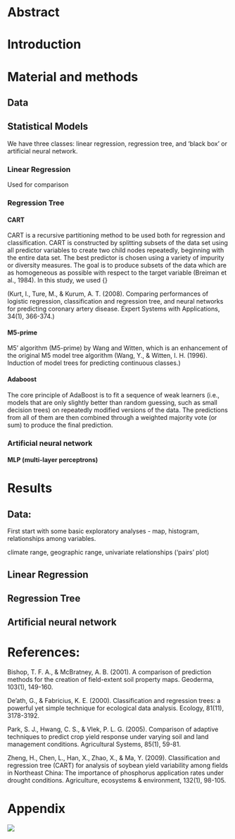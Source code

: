 # Abstract

# Introduction 

# Material and methods

## Data

## Statistical Models 

We have three classes: linear regression, regression tree, and 'black box' or artificial neural network.



### Linear Regression

Used for comparison

### Regression Tree


#### CART



CART is a recursive partitioning method to be used both for regression and classification. CART is constructed by splitting subsets of the data set using all predictor variables to create two child nodes repeatedly, beginning with the entire data set. The best predictor is chosen using a variety of impurity or diversity measures. The goal is to produce subsets of the data which are as homogeneous as possible with respect to the target variable (Breiman et al., 1984). In this study, we used {}

(Kurt, I., Ture, M., & Kurum, A. T. (2008). Comparing performances of logistic regression, classification and regression tree, and neural networks for predicting coronary artery disease. Expert Systems with Applications, 34(1), 366-374.)

#### M5-prime

M5’ algorithm (M5-prime) by Wang and Witten, which is an enhancement of the original M5 model tree algorithm
(Wang, Y., & Witten, I. H. (1996). Induction of model trees for predicting continuous classes.)

#### Adaboost

The core principle of AdaBoost is to fit a sequence of weak learners (i.e., models that are only slightly better than random guessing, such as small decision trees) on repeatedly modified versions of the data. The predictions from all of them are then combined through a weighted majority vote (or sum) to produce the final prediction.

### Artificial neural network

#### MLP (multi-layer perceptrons)

# Results

## Data: 

First start with some basic exploratory analyses - map, histogram, relationships among variables.

climate range, geographic range, univariate relationships ('pairs' plot)


## Linear Regression

## Regression Tree

## Artificial neural network


# References:

Bishop, T. F. A., & McBratney, A. B. (2001). A comparison of prediction methods for the creation of field-extent soil property maps. Geoderma, 103(1), 149-160.

De'ath, G., & Fabricius, K. E. (2000). Classification and regression trees: a powerful yet simple technique for ecological data analysis. Ecology, 81(11), 3178-3192.

Park, S. J., Hwang, C. S., & Vlek, P. L. G. (2005). Comparison of adaptive techniques to predict crop yield response under varying soil and land management conditions. Agricultural Systems, 85(1), 59-81.

Zheng, H., Chen, L., Han, X., Zhao, X., & Ma, Y. (2009). Classification and regression tree (CART) for analysis of soybean yield variability among fields in Northeast China: The importance of phosphorus application rates under drought conditions. Agriculture, ecosystems & environment, 132(1), 98-105.

# Appendix


![](figures/yield_vs_standage_sitename.png)
